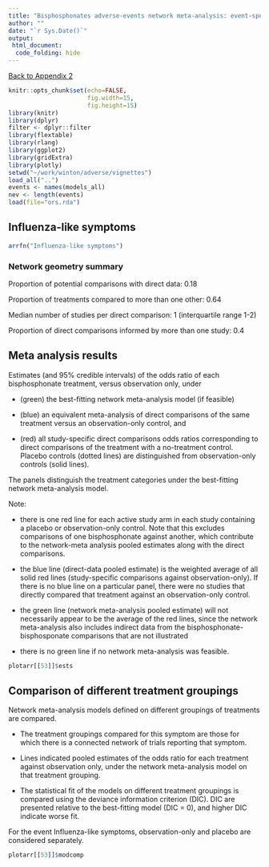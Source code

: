 ```yaml
---
title: "Bisphosphonates adverse-events network meta-analysis: event-specific results"
author: ""
date: "`r Sys.Date()`"
output:
 html_document:
  code_folding: hide
---
```

[Back to Appendix 2](../app2_index.html)
```r
knitr::opts_chunk$set(echo=FALSE,
                      fig.width=15,
                      fig.height=15)
library(knitr)
library(dplyr)
filter <- dplyr::filter
library(flextable)
library(rlang)
library(ggplot2)
library(gridExtra)
library(plotly)
setwd("~/work/winton/adverse/vignettes")
load_all("..")
events <- names(models_all)
nev <- length(events)
load(file="ors.rda")
```	
## Influenza-like symptoms

```r
arrfn("Influenza-like symptoms")
```



### Network geometry summary

Proportion of potential comparisons with direct data: 0.18

Proportion of treatments compared to more than one other: 0.64

Median number of studies per direct comparison: 1 (interquartile range 1-2)

Proportion of direct comparisons informed by more than one study: 0.4

## Meta analysis results
Estimates (and 95% credible intervals) of the odds ratio of each bisphosphonate treatment, versus observation only, under

* (green) the best-fitting network meta-analysis model (if feasible)

* (blue) an equivalent meta-analysis of direct comparisons of the same treatment versus an observation-only control, and

* (red) all study-specific direct comparisons odds ratios corresponding to direct comparisons of the treatment with a no-treatment control.  Placebo controls (dotted lines) are distinguished from observation-only controls (solid lines).

The panels distinguish the treatment categories under the best-fitting network meta-analysis model.

Note:

* there is one red line for each active study arm in each study containing a placebo or observation-only control.  Note that this excludes comparisons of one bisphosphonate against another, which contribute to the network-meta analysis pooled estimates along with the direct comparisons.  

* the blue line (direct-data pooled estimate) is the weighted average of all solid red lines (study-specific comparisons against observation-only).  If there is no blue line on a particular panel, there were no studies that directly compared that treatment against an observation-only control.

* the green line (network meta-analysis pooled estimate) will not necessarily appear to be the average of the red lines, since the network meta-analysis also includes indirect data from the bisphosphonate-bisphosponate comparisons that are not illustrated 

* there is no green line if no network meta-analysis was feasible.

```r
plotarr[[53]]$ests

```


## Comparison of different treatment groupings


Network meta-analysis models defined on different groupings of treatments are compared.

*  The treatment groupings compared for this symptom are those for which there is a connected network of trials reporting that symptom.

* Lines indicated pooled estimates of the odds ratio for each treatment against observation only, under the network meta-analysis model on that treatment grouping.

* The statistical fit of the models on different treatment groupings is compared using the deviance information criterion (DIC).  DIC are presented relative to the best-fitting model (DIC = 0), and higher DIC indicate worse fit.

For the event Influenza-like symptoms, observation-only and placebo are considered separately.

```r
plotarr[[53]]$modcomp

```


